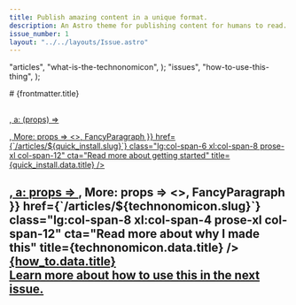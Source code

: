 ```yaml
---
title: Publish amazing content in a unique format.
description: An Astro theme for publishing content for humans to read. 
issue_number: 1
layout: "../../layouts/Issue.astro"
---
```



  "articles",
  "what-is-the-technonomicon",
);
  "issues",
  "how-to-use-this-thing",
);


<div class="grid grid-cols-12 gap-y-8 lg:gap-4 xl:gap-16 md:px-10 px-2 text-justify">
  <div class="col-span-10 text-9xl text-left">
    # {frontmatter.title}
  </div>
  <div class="col-span-2">
    <AstroLogo />
  </div>
  <MarkdownSnippet
    markdown={quick_install}
    components={{    
      h1: (props) => <h2 class="text-primary text-5xl text-left" ><a href={`/articles/${quick_install.slug}`}  {...props}/></h2>,
      a: (props) => <p {...props} />,
      More: props => <></>,
      FancyParagraph
    }}
    href={`/articles/${quick_install.slug}`}
    class="lg:col-span-6 xl:col-span-8 prose-xl col-span-12"
    cta="Read more about getting started"
    title={quick_install.data.title}
  />
  <MarkdownSnippet
    markdown={technonomicon}
    components={{
      h1: (props) => <h2 {...props} />,
      a: props => <a target="_blank" class="text-primary leading-3" {...props} />,
      More: props => <></>,
      FancyParagraph
    }}
    href={`/articles/${technonomicon.slug}`}
    class="lg:col-span-8 xl:col-span-4 prose-xl col-span-12"
    cta="Read more about why I made this"
    title={technonomicon.data.title}
  />
  <a href={`/issues/${how_to.slug}`} class="col-span-8 flex flex-col justify-end w-full items-end items-baseline text-left">
    <div class="text-6xl flex items-center gap-6"><Mushroom /> <span class="text-3xl">{how_to.data.title}</span></div>
    <span class="text-xl mt-4 text-base-content/75">Learn more about how to use this in the next issue.</span>
  </a>
</div>
